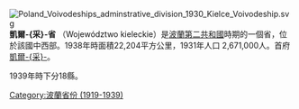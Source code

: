 {{noteTA
|T=zh-cn:凯尔采省; zh-tw:凱爾采省; zh-hk:凱爾采省;
}}

[[File:Poland_Voivodeships_adminstrative_division_1930_Kielce_Voivodeship.svg|right]]
'''凱爾-{采}-省''' （Województwo kieleckie）是[[波蘭|波蘭]][[波蘭第二共和國|第二共和國]]時期的一個省，位於該國中西部。1938年時面積22,204平方公里，1931年人口 2,671,000人。首府[[凱爾采|凱爾-{采}-]]。

1939年時下分18縣。
[[Category:波蘭省份_(1919-1939)|Category:波蘭省份 (1919-1939)]]